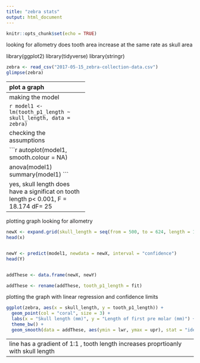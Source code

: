 ```yaml
---
title: "zebra stats"
output: html_document
---
```



```r
knitr::opts_chunk$set(echo = TRUE)
```

looking for allometry
does tooth area increase at the same rate as skull area

library(ggplot2)
library(tidyverse)
library(stringr)


```r
zebra <- read_csv("2017-05-15_zebra-collection-data.csv")
glimpse(zebra)
```

--------------------------------
plot a graph

```r
ggplot(zebra, aes(skull_length , tooth_p1_length)) +
  geom_point(size = 3 , colour = "coral")
```

-----------------------------
making the model

```r
model1 <- lm(tooth_p1_length ~ skull_length, data = zebra)
```


checking the assumptions

```r
autoplot(model1, smooth.colour = NA)


anova(model1)
summary(model1)
```


yes, skull length does have a significat on tooth length p< 0.001, F = 18.174 dF= 25

-----------------------------------
plotting graph looking for allometry

```r
newX <- expand.grid(skull_length = seq(from = 500, to = 624, length = 100))
head(x)


newY <- predict(model1, newdata = newX, interval = "confidence")
head(Y)


addThese <- data.frame(newX, newY)

addThese <- rename(addThese, tooth_p1_length = fit)

```

plotting the graph with linear regression and confidence limits

```r
ggplot(zebra, aes(x = skull_length, y = tooth_p1_length)) + 
  geom_point(col = "coral", size = 3) +
  labs(x = "Skull length (mm)", y = "Length of first pre molar (mm)") +
  theme_bw() +
  geom_smooth(data = addThese, aes(ymin = lwr, ymax = upr), stat = "identity")
```


--------------------------------------------------------
line has a gradient of 1:1 , tooth length increases proprtioanly with skull length
------------------------------------------------------




